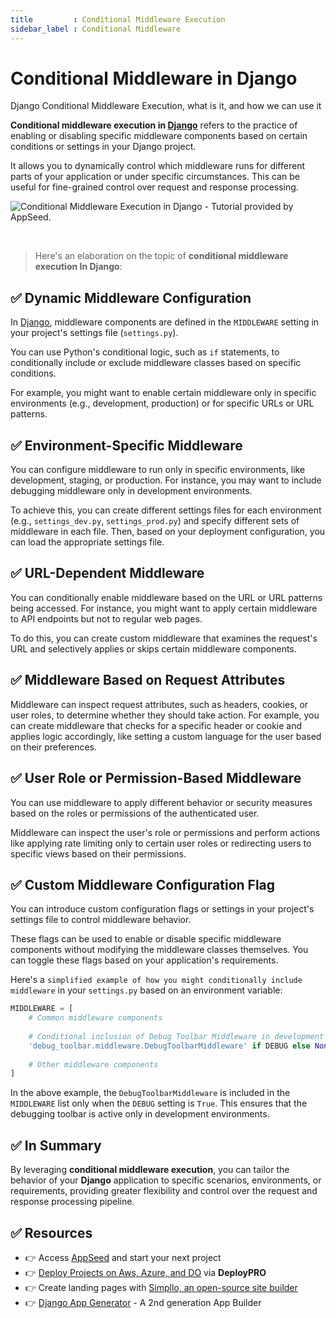 ```yaml
---
title         : Conditional Middleware Execution
sidebar_label : Conditional Middleware
---
```


# Conditional Middleware in Django

<SubHeading>Django Conditional Middleware Execution, what is it, and how we can use it</SubHeading>

**Conditional middleware execution in [Django](https://www.djangoproject.com/)** refers to the practice of enabling or disabling specific middleware components based on certain conditions or settings in your Django project. 

It allows you to dynamically control which middleware runs for different parts of your application or under specific circumstances. This can be useful for fine-grained control over request and response processing.

![Conditional Middleware Execution in Django - Tutorial provided by AppSeed.](https://user-images.githubusercontent.com/51070104/268675023-54ea4ace-a8ad-442b-9b43-2ba12a6403ba.jpg)

<br />

> Here's an elaboration on the topic of **conditional middleware execution In Django**:

## ✅ **Dynamic Middleware Configuration**
   
In [Django](https://www.djangoproject.com/), middleware components are defined in the `MIDDLEWARE` setting in your project's settings file (`settings.py`).

You can use Python's conditional logic, such as `if` statements, to conditionally include or exclude middleware classes based on specific conditions.

For example, you might want to enable certain middleware only in specific environments (e.g., development, production) or for specific URLs or URL patterns.

## ✅ **Environment-Specific Middleware**

You can configure middleware to run only in specific environments, like development, staging, or production. For instance, you may want to include debugging middleware only in development environments.
   
To achieve this, you can create different settings files for each environment (e.g., `settings_dev.py`, `settings_prod.py`) and specify different sets of middleware in each file. Then, based on your deployment configuration, you can load the appropriate settings file.

## ✅ **URL-Dependent Middleware**

You can conditionally enable middleware based on the URL or URL patterns being accessed. For instance, you might want to apply certain middleware to API endpoints but not to regular web pages.

To do this, you can create custom middleware that examines the request's URL and selectively applies or skips certain middleware components.

## ✅ **Middleware Based on Request Attributes**

Middleware can inspect request attributes, such as headers, cookies, or user roles, to determine whether they should take action.
   For example, you can create middleware that checks for a specific header or cookie and applies logic accordingly, like setting a custom language for the user based on their preferences.

## ✅ **User Role or Permission-Based Middleware**

You can use middleware to apply different behavior or security measures based on the roles or permissions of the authenticated user.

Middleware can inspect the user's role or permissions and perform actions like applying rate limiting only to certain user roles or redirecting users to specific views based on their permissions.

## ✅ **Custom Middleware Configuration Flag**

You can introduce custom configuration flags or settings in your project's settings file to control middleware behavior.

These flags can be used to enable or disable specific middleware components without modifying the middleware classes themselves. You can toggle these flags based on your application's requirements.

Here's a `simplified example of how you might conditionally include middleware` in your `settings.py` based on an environment variable:

```python
MIDDLEWARE = [
    # Common middleware components
    
    # Conditional inclusion of Debug Toolbar Middleware in development
    'debug_toolbar.middleware.DebugToolbarMiddleware' if DEBUG else None,
    
    # Other middleware components
]
```

In the above example, the `DebugToolbarMiddleware` is included in the `MIDDLEWARE` list only when the `DEBUG` setting is `True`. This ensures that the debugging toolbar is active only in development environments.

## ✅ In Summary

By leveraging **conditional middleware execution**, you can tailor the behavior of your **Django** application to specific scenarios, environments, or requirements, 
providing greater flexibility and control over the request and response processing pipeline.

## ✅ Resources 

- 👉 Access [AppSeed](https://appseed.us/) and start your next project
- 👉 [Deploy Projects on Aws, Azure, and DO](https://www.docs.deploypro.dev/) via **DeployPRO**
- 👉 Create landing pages with [Simpllo, an open-source site builder](https://www.simpllo.com/)
- 👉 [Django App Generator](https://app-generator.dev/django/) - A 2nd generation App Builder

